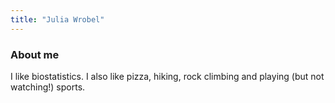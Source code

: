 ```yaml
---
title: "Julia Wrobel"
---
```


### About me

I like biostatistics. I also like pizza, hiking, rock climbing and playing (but not watching!) sports. 
